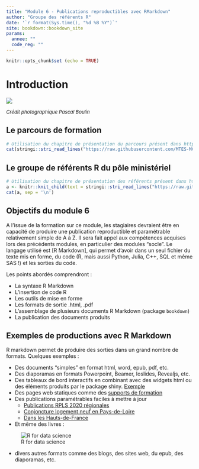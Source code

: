 ```yaml
---
title: "Module 6 - Publications reproductibles avec RMarkdown"
author: "Groupe des référents R"
date: '`r format(Sys.time(), "%d %B %Y")`'
site: bookdown::bookdown_site
params:
  annee: ""
  code_reg: ""
---
```


```r
knitr::opts_chunk$set (echo = TRUE)
```


# Introduction

![](assets/img/couleuvre.jpg)

<font size="2"> 
*Crédit photographique Pascal Boulin*
</font> 


## Le parcours de formation

```r
# Utilisation du chapitre de présentation du parcours présent dans https://github.com/MTES-MCT/parcours-r
cat(stringi::stri_read_lines("https://raw.githubusercontent.com/MTES-MCT/parcours-r/master/parties_communes/le_parcours_R.Rmd", encoding = "UTF-8"), sep = "\n")
```


## Le groupe de référents R du pôle ministériel

```r
# Utilisation du chapitre de présentation des référents présent dans https://github.com/MTES-MCT/parcours-r
a <- knitr::knit_child(text = stringi::stri_read_lines("https://raw.githubusercontent.com/MTES-MCT/parcours-r/master/parties_communes/les_referents_R.Rmd", encoding = "UTF-8"), quiet = TRUE)
cat(a, sep = '\n')
```


## Objectifs du module 6

A l'issue de la formation sur ce module, les stagiaires devraient être en capacité de produire une publication reproductible et paramétrable relativement simple de A à Z. Il sera fait appel aux compétences acquises lors des précédents modules, en particulier des modules "socle". Le langage utilisé est [R Markdown], qui permet d'avoir dans un seul fichier du texte mis en forme, du code (R, mais aussi Python, Julia, C++, SQL et même SAS !) et les sorties du code.

Les points abordés comprendront :

+ La syntaxe R Markdown
+ L'insertion de code R
+ Les outils de mise en forme
+ Les formats de sortie .html, .pdf
+ L'assemblage de plusieurs documents R Markdown (package `bookdown`)
+ La publication des documents produits

## Exemples de productions avec R Markdown

R markdown permet de produire des sorties dans un grand nombre de formats. Quelques exemples :

+ Des documents "simples" en format html, word, epub, pdf, etc.
+ Des diaporamas en formats Powerpoint, Beamer, Ioslides, Revealjs, etc.
+ Des tableaux de bord interactifs en combinant avec des widgets html ou des éléments produits par le package shiny.
[Exemple](https://beta.rstudioconnect.com/jjallaire/htmlwidgets-highcharter/htmlwidgets-highcharter.html#sales-by-category)
+ Des pages web statiques comme des [supports de formation](https://rawgit.com/MTES-MCT/parcours-r/master/Supports_formations/m2_preparation_donnees/_book/index.html)
+ Des publications paramétrables faciles à mettre à jour  
    - [Publications RPLS 2020 régionales]("https://dreal.statistiques.developpement-durable.gouv.fr/parc_social/2020/")  
    - [Conjoncture logement neuf en Pays-de-Loire](http://www.donnees.pays-de-la-loire.developpement-durable.gouv.fr/publications/ecln/ECLN_Conj_2018T4.html)  
    - [Dans les Hauts-de-France](https://www.hauts-de-france.developpement-durable.gouv.fr/static/logements/sitadel-tableau-de-bord-logements-hauts-de-france.html#cartesfrance)
   
+ Et même des livres : 

![R for data science](assets/img/r4ds.png)

+ divers autres formats comme des blogs, des sites web, du epub, des diaporamas, etc.


